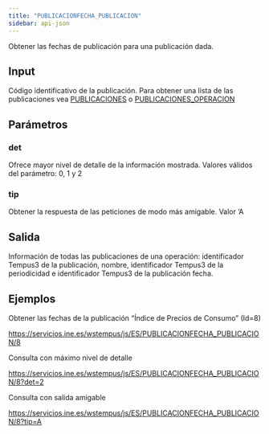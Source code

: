 ```yaml
---
title: "PUBLICACIONFECHA_PUBLICACION"
sidebar: api-json
---
```


Obtener las fechas de publicación para una publicación dada.

## Input

Código identificativo de la publicación. Para obtener una lista de las publicaciones vea [PUBLICACIONES](publicaciones.html) o [PUBLICACIONES_OPERACION](publicaciones_operacion.html)

## Parámetros

### **det**

Ofrece mayor nivel de detalle de la información mostrada. Valores válidos del parámetro: 0, 1 y 2

### **tip**

Obtener la respuesta de las peticiones de modo más amigable. Valor ‘A

## Salida

Información de todas las publicaciones de una operación: identificador Tempus3 de la publicación, nombre, identificador Tempus3 de la periodicidad e identificador Tempus3 de la publicación fecha.

## Ejemplos

Obtener las fechas de la publicación "Índice de Precios de Consumo" (Id=8)

<https://servicios.ine.es/wstempus/js/ES/PUBLICACIONFECHA_PUBLICACION/8>

Consulta con máximo nivel de detalle

<https://servicios.ine.es/wstempus/js/ES/PUBLICACIONFECHA_PUBLICACION/8?det=2>

Consulta con salida amigable

<https://servicios.ine.es/wstempus/js/ES/PUBLICACIONFECHA_PUBLICACION/8?tip=A>
